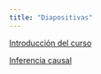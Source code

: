 ```yaml
---
title: "Diapositivas"
---
```


[Introducción del curso](./introduccion.html){target="_blank"}

[Inferencia causal](./inferencia-causal.html){target="_blank"}
